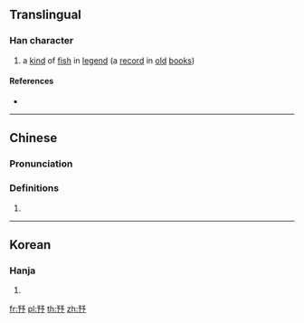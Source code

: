 ==Translingual==

===Han character===
{{Han char|rn=6|rad=亅|as=07|sn=8|four=|canj=NNNIN|ids=⿰予予}}

# a [[kind]] of [[fish]] in [[legend]] (a [[record]] in [[old]] [[book]]s)

====References====
* {{Han ref|kx=0085.230|hdz=10055.060|uh=3428|ud=13352}}

----

==Chinese==
{{zh-forms}}

===Pronunciation===
{{zh-pron
|m=xù
|c=zeoi6
|cat=n
}}

===Definitions===
{{zh-hanzi}}

# {{zh-only|堪㐨|a kind of fish in legend}}

----

==Korean==

===Hanja===
{{ko-hanja|hangeul=서|rv=seo|mr=sŏ|y=se}}

# {{defn|lang=ko|sort=亅07}}

[[fr:㐨]]
[[pl:㐨]]
[[th:㐨]]
[[zh:㐨]]
